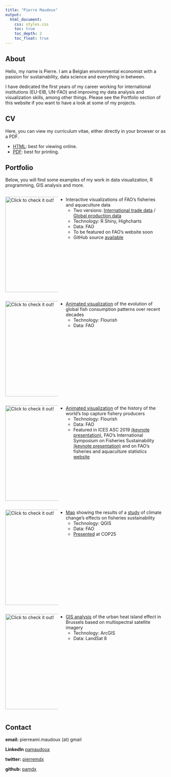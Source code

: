 ```yaml
---
title: "Pierre Maudoux"
output:
  html_document:
    css: styles.css
    toc: true
    toc_depth: 2
    toc_float: true
---
```


## About

Hello, my name is Pierre. I am a Belgian environmental economist with a passion for sustainability, data science and everything in between.

<!-- ![](https://avatars.githubusercontent.com/u/59026485?v=4){width=250} -->

I have dedicated the first years of my career working for international institutions (EU-EIB, UN-FAO) and improving my data analysis and visualization skills, among other things. Please see the Portfolio section of this website if you want to have a look at some of my projects.

## CV

Here, you can view my curriculum vitae, either directly in your browser or as a PDF.

- <a href="https://pamdx.github.io/cv/cv.html" target="_blank">HTML</a>: best for viewing online.
- <a href="https://pamdx.github.io/cv/cv.pdf" target="_blank">PDF</a>: best for printing.

## Portfolio

Below, you will find some examples of my work in data visualization, R programming, GIS analysis and more.

:::: {style="display: flex; flex-flow: row wrap;"}
<!-- TRADE/PROD VIZ -->

::: {style="width: 33%;"} 
<!-- LEFT -->
<a href="https://pamdex.shinyapps.io/fishstat_trade_viz" target="_blank">![Click to check it out!](https://user-images.githubusercontent.com/59026485/187459824-b0ff3b42-0937-4f7e-8702-3d770b2f0301.png){width=300}</a>

:::

::: {style="width: 66%;"} 
<!-- RIGHT -->
- Interactive visualizations of FAO's fisheries and aquaculture data
  + Two versions: <a href="https://pamdex.shinyapps.io/fishstat_trade_viz" target="_blank">International trade data</a> / <a href="https://pamdex.shinyapps.io/fishstat_prod_viz" target="_blank">Global production data</a>
  + Technology: R Shiny, Highcharts
  + Data: FAO
  + To be featured on FAO's website soon
  + GitHub source <a href="https://github.com/pamdx/fishstat_trade_viz" target="_blank">available</a>

:::

<!-- FISH CONSUMPTION PATTERNS -->

::: {style="width: 33%;"}
<!-- LEFT -->
<a href="https://flourish-user-preview.com/12077046/iW2btaKlmBh4pejehwEi-6WLJks0XLBJHd7v30EC6BvgOBXGh09UljBPKbhcl4xl/" target="_blank">![Click to check it out!](https://user-images.githubusercontent.com/59026485/205102445-03fa3c9e-b701-4cb7-b895-30095c386da6.png){width=300}</a>

:::

::: {style="width: 66%;"}
<!-- RIGHT -->
- <a href="https://flourish-user-preview.com/12077046/iW2btaKlmBh4pejehwEi-6WLJks0XLBJHd7v30EC6BvgOBXGh09UljBPKbhcl4xl/" target="_blank">Animated visualization</a> of the evolution of global fish consumption patterns over recent decades
  + Technology: Flourish
  + Data: FAO

:::

<!-- BAR CHART RACE -->

::: {style="width: 33%;"} 
<!-- LEFT -->
<a href="https://flourish-user-preview.com/11618730/297ssfVT8suqPqg8XFQeb2JLfzgZi4NWZWuYswoCyNq60NmJZnfvlmIdRxC8sFGL/" target="_blank">![Click to check it out!](https://user-images.githubusercontent.com/59026485/204809496-171d0076-4e78-4500-b950-2489e82f1ec3.png){width=300}</a>

:::

::: {style="width: 66%;"} 
<!-- RIGHT -->
- <a href="https://flourish-user-preview.com/11618730/297ssfVT8suqPqg8XFQeb2JLfzgZi4NWZWuYswoCyNq60NmJZnfvlmIdRxC8sFGL/" target="_blank">Animated visualization</a> of the history of the world's top capture fishery producers 
  + Technology: Flourish
  + Data: FAO
  + Featured in ICES ASC 2019 <a href="https://youtu.be/7Od1UhPvwjg?t=614" target="_blank">(keynote presentation)</a>, FAO's International Symposium on Fisheries Sustainability <a href="https://www.fao.org/about/meetings/sustainable-fisheries-symposium/presentations/fr/" target="_blank">(keynote presentation)</a> and on FAO's fisheries and aquaculture statistics <a href="https://www.fao.org/fishery/en/fishstat" target="_blank">website</a>

:::

<!-- CC STUDY MAP -->

::: {style="width: 33%;"} 
<!-- LEFT -->
<a href="https://pamdx.github.io/personal_site/documents/cc_study.pdf" target="_blank">![Click to check it out!](https://user-images.githubusercontent.com/59026485/211545095-8c9aec91-b568-473b-a1c2-bedcbe40cbe3.png){width=300}</a>

:::

::: {style="width: 66%;"} 
<!-- RIGHT -->
- <a href="https://pamdx.github.io/personal_site/documents/cc_study.pdf" target="_blank">Map</a> showing the results of a <a href="https://www.fao.org/3/i9705en/i9705en.pdf#page=100" target="_blank">study</a> of climate change's effects on fisheries sustainability
  + Technology: QGIS
  + Data: FAO
  + <a href="https://www.gcca.eu/multimedia/gcca-cop25-adaptation-and-mitigation-strategies-changing-oceans" target="_blank">Presented</a> at COP25

:::

<!-- UHIE GIS -->

::: {style="width: 33%;"} 
<!-- LEFT -->
<a href="https://pamdx.github.io/personal_site/documents/UHIE.pdf" target="_blank">![Click to check it out!](https://user-images.githubusercontent.com/59026485/204821929-1d502e9f-fabc-40ef-86b9-7cadb3255300.png){width=300}</a>

:::

::: {style="width: 66%;"} 
<!-- RIGHT -->
- <a href="https://pamdx.github.io/personal_site/documents/UHIE.pdf" target="_blank">GIS analysis</a> of the urban heat island effect in Brussels based on multispectral satellite imagery
  + Technology: ArcGIS
  + Data: LandSat 8
  
:::

::::

## Contact

**email:** pierreami.maudoux (at) gmail

**LinkedIn** <a href="https://www.linkedin.com/in/pamaudoux/">pamaudoux </a>

**twitter:** <a href="https://twitter.com/pierremdx">pierremdx </a>
   
**github:** <a href="https://github.com/pamdx" target="_blank">pamdx </a>